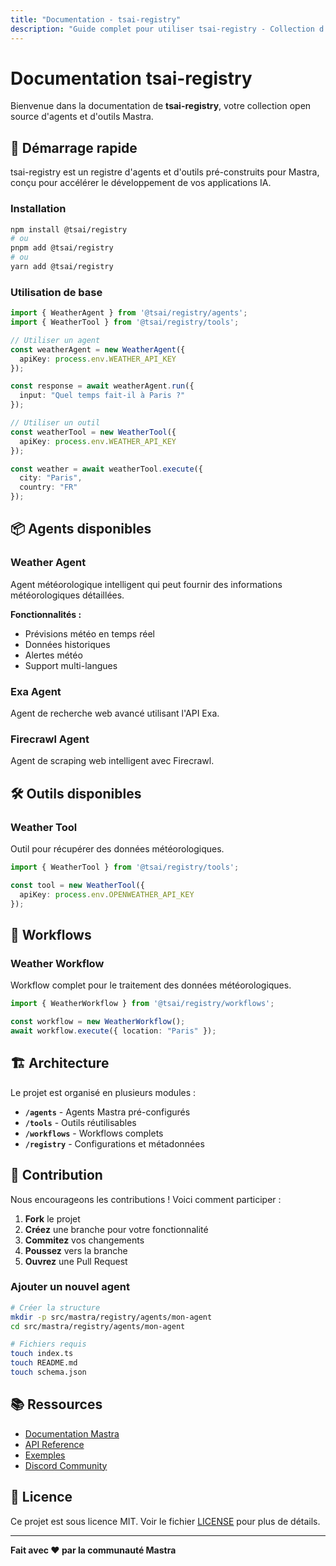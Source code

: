 ```yaml
---
title: "Documentation - tsai-registry"
description: "Guide complet pour utiliser tsai-registry - Collection d'agents et d'outils Mastra"
---
```


# Documentation tsai-registry

Bienvenue dans la documentation de **tsai-registry**, votre collection open source d'agents et d'outils Mastra.

## 🚀 Démarrage rapide

tsai-registry est un registre d'agents et d'outils pré-construits pour Mastra, conçu pour accélérer le développement de vos applications IA.

### Installation

```bash
npm install @tsai/registry
# ou
pnpm add @tsai/registry
# ou  
yarn add @tsai/registry
```

### Utilisation de base

```typescript
import { WeatherAgent } from '@tsai/registry/agents';
import { WeatherTool } from '@tsai/registry/tools';

// Utiliser un agent
const weatherAgent = new WeatherAgent({
  apiKey: process.env.WEATHER_API_KEY
});

const response = await weatherAgent.run({
  input: "Quel temps fait-il à Paris ?"
});

// Utiliser un outil
const weatherTool = new WeatherTool({
  apiKey: process.env.WEATHER_API_KEY
});

const weather = await weatherTool.execute({
  city: "Paris",
  country: "FR"
});
```

## 📦 Agents disponibles

### Weather Agent
Agent météorologique intelligent qui peut fournir des informations météorologiques détaillées.

**Fonctionnalités :**
- Prévisions météo en temps réel
- Données historiques
- Alertes météo
- Support multi-langues

### Exa Agent
Agent de recherche web avancé utilisant l'API Exa.

### Firecrawl Agent  
Agent de scraping web intelligent avec Firecrawl.

## 🛠️ Outils disponibles

### Weather Tool
Outil pour récupérer des données météorologiques.

```typescript
import { WeatherTool } from '@tsai/registry/tools';

const tool = new WeatherTool({
  apiKey: process.env.OPENWEATHER_API_KEY
});
```

## 🔄 Workflows

### Weather Workflow
Workflow complet pour le traitement des données météorologiques.

```typescript
import { WeatherWorkflow } from '@tsai/registry/workflows';

const workflow = new WeatherWorkflow();
await workflow.execute({ location: "Paris" });
```

## 🏗️ Architecture

Le projet est organisé en plusieurs modules :

- **`/agents`** - Agents Mastra pré-configurés
- **`/tools`** - Outils réutilisables  
- **`/workflows`** - Workflows complets
- **`/registry`** - Configurations et métadonnées

## 🤝 Contribution

Nous encourageons les contributions ! Voici comment participer :

1. **Fork** le projet
2. **Créez** une branche pour votre fonctionnalité
3. **Commitez** vos changements
4. **Poussez** vers la branche
5. **Ouvrez** une Pull Request

### Ajouter un nouvel agent

```bash
# Créer la structure
mkdir -p src/mastra/registry/agents/mon-agent
cd src/mastra/registry/agents/mon-agent

# Fichiers requis
touch index.ts
touch README.md
touch schema.json
```

## 📚 Ressources

- [Documentation Mastra](https://mastra.ai/docs)
- [API Reference](https://docs.tsai-registry.dev/api)
- [Exemples](https://github.com/tsai-registry/examples)
- [Discord Community](https://discord.gg/mastra)

## 📄 Licence

Ce projet est sous licence MIT. Voir le fichier [LICENSE](../LICENSE) pour plus de détails.

---

**Fait avec ❤️ par la communauté Mastra**